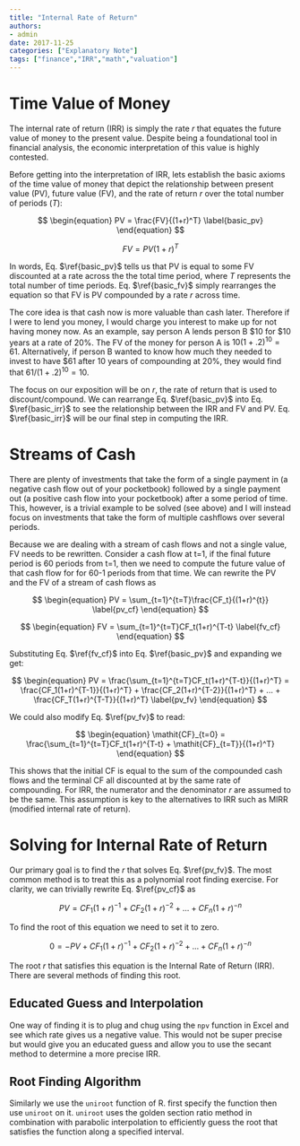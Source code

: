 ```yaml
---
title: "Internal Rate of Return"
authors: 
- admin
date: 2017-11-25
categories: ["Explanatory Note"]
tags: ["finance","IRR","math","valuation"]
---
```


# Time Value of Money

The internal rate of return (IRR) is simply the rate *r* that equates the future value of money to the present value. Despite being a foundational tool in financial analysis, the economic interpretation of this value is highly contested.

Before getting into the interpretation of IRR, lets establish the basic axioms of the time value of money that depict the relationship between present value (PV), future value (FV), and the rate of return *r* over the total number of periods ($T$):

$$
\begin{equation}
PV = \frac{FV}{(1+r)^T}
\label{basic_pv}
\end{equation}
$$

$$
\begin{equation}
FV = PV(1+r)^T
\label{basic_fv}
\end{equation}
$$

In words, Eq. $\ref{basic_pv}$ tells us that PV is equal to some FV discounted at a rate across the the total time period, where *T* represents the total number of time periods. Eq. $\ref{basic_fv}$ simply rearranges the equation so that FV is PV compounded by a rate *r* across time.

The core idea is that cash now is more valuable than cash later. Therefore if I were to lend you money, I would charge you interest to make up for not having money now. As an example, say person A lends person B $10 for $10 years at a rate of 20%. The FV of the money for person A is $10(1+.2)^10=61$. Alternatively, if person B wanted to know how much they needed to invest to have $61 after 10 years of compounding at 20%, they would find that $61/(1+.2)^10 = 10$.

The focus on our exposition will be on *r*, the rate of return that is used to discount/compound. We can rearrange Eq. $\ref{basic_pv}$ into Eq. $\ref{basic_irr}$ to see the relationship between the IRR and FV and PV. Eq. $\ref{basic_irr}$ will be our final step in computing the IRR.

# Streams of Cash

There are plenty of investments that take the form of a single payment in (a negative cash flow out of your pocketbook) followed by a single payment out (a positive cash flow into your pocketbook) after a some period of time. This, however, is a trivial example to be solved (see above) and I will instead focus on investments that take the form of multiple cashflows over several periods.

Because we are dealing with a stream of cash flows and not a single value, FV needs to be rewritten. Consider a cash flow at t=1, if the final future period is 60 periods from t=1, then we need to compute the future value of that cash flow for for 60-1 periods from that time. We can rewrite the PV and the FV of a stream of cash flows as

$$
\begin{equation}
PV = \sum_{t=1}^{t=T}\frac{CF_t}{(1+r)^{t}}
\label{pv_cf}
\end{equation}
$$

$$
\begin{equation}
FV = \sum_{t=1}^{t=T}CF_t(1+r)^{T-t}
\label{fv_cf}
\end{equation}
$$

Substituting Eq. $\ref{fv_cf}$ into Eq. $\ref{basic_pv}$ and expanding we get:

$$
\begin{equation}
PV = \frac{\sum_{t=1}^{t=T}CF_t(1+r)^{T-t}}{(1+r)^T} = \frac{CF_1(1+r)^{T-1}}{(1+r)^T} + \frac{CF_2(1+r)^{T-2}}{(1+r)^T} + ... + \frac{CF_T(1+r)^{T-T}}{(1+r)^T}
\label{pv_fv}
\end{equation}
$$

We could also modify Eq. $\ref{pv_fv}$ to read:

$$
\begin{equation}
\mathit{CF}_{t=0} = \frac{\sum_{t=1}^{t=T}CF_t(1+r)^{T-t} + \mathit{CF}_{t=T}}{(1+r)^T}
\end{equation}
$$

This shows that the initial CF is equal to the sum of the compounded cash flows and the terminal CF all discounted at by the same rate of compounding. For IRR, the numerator and the denominator *r* are assumed to be the same. This assumption is key to the alternatives to IRR such as MIRR (modified internal rate of return).

# Solving for Internal Rate of Return

Our primary goal is to find the *r* that solves Eq. $\ref{pv_fv}$. The most common method is to treat this as a polynomial root finding exercise. For clarity, we can trivially rewrite Eq. $\ref{pv_cf}$ as

$$
\begin{equation}
PV = CF_1 (1+r)^{-1} + CF_2 (1+r)^{-2} + ... + CF_n (1+r)^{-n}
\end{equation}
$$

To find the root of this equation we need to set it to zero.

$$
\begin{equation}
0 = -PV + CF_1 (1+r)^{-1} + CF_2 (1+r)^{-2} + ... + CF_n (1+r)^{-n}
\end{equation}
$$

The root *r* that satisfies this equation is the Internal Rate of Return (IRR). There are several methods of finding this root.

## Educated Guess and Interpolation

One way of finding it is to plug and chug using the `npv` function in Excel and see which rate gives us a negative value. This would not be super precise but would give you an educated guess and allow you to use the secant method to determine a more precise IRR.

## Root Finding Algorithm
Similarly we use the `uniroot` function of R. first specify the function then use `uniroot` on it. `uniroot` uses the golden section ratio method in combination with parabolic interpolation to efficiently guess the root that satisfies the function along a specified interval.
